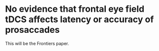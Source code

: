 # No evidence that frontal eye field tDCS affects latency or accuracy of prosaccades
\chaptermark{FEF-tDCS does not affect saccades}

This will be the Frontiers paper.
